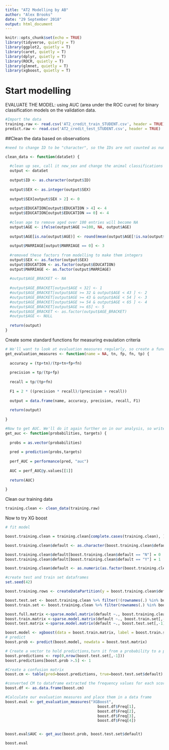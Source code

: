 ```yaml
---
title: "AT2 Modelling by AB"
author: "Alex Brooks"
date: "29 September 2018"
output: html_document
---
```


```r
knitr::opts_chunk$set(echo = TRUE)
library(tidyverse, quietly = T)
library(ggplot2, quietly = T)
library(caret, quietly = T)
library(dplyr, quietly = T)
library(ROCR, quietly = T)
library(glmnet, quietly = T)
library(xgboost, quietly = T)
```

# Start modelling

EVALUATE THE MODEL: using AUC (area under the ROC curve) for binary classification models on the validation data.

```r
#Import the data
training.raw <- read.csv('AT2_credit_train_STUDENT.csv', header = TRUE)
predict.raw <- read.csv('AT2_credit_test_STUDENT.csv', header = TRUE)
```
##Clean the data based on observations

```r
#need to change ID to be "character", so the IDs are not counted as numbers

clean_data <- function(dataSet) {
  
  #clean up sex, call it new_sex and change the animal classifications to 0
  output <- dataSet
  
  output$ID <- as.character(output$ID)
  
  output$SEX <- as.integer(output$SEX)
  
  output$SEX[output$SEX > 2] <- 0
  
  output$EDUCATION[output$EDUCATION > 4] <- 4
  output$EDUCATION[output$EDUCATION == 0] <- 4
  
  #clean age to remove aged over 100 entries will become NA
  output$AGE <- ifelse(output$AGE >=100, NA, output$AGE)
  
  output$AGE[is.na(output$AGE)] <- round(mean(output$AGE[!is.na(output$AGE)]))
  
  output$MARRIAGE[output$MARRIAGE == 0] <- 3
  
  #removed these factors from modelling to make them integers
  output$SEX <- as.factor(output$SEX)
  output$EDUCATION <- as.factor(output$EDUCATION)
  output$MARRIAGE <- as.factor(output$MARRIAGE)
  
  #output$AGE_BRACKET <- NA
  
  #output$AGE_BRACKET[output$AGE < 32] <- 1
  #output$AGE_BRACKET[output$AGE >= 32 & output$AGE < 43 ] <- 2
  #output$AGE_BRACKET[output$AGE >= 43 & output$AGE < 54 ] <- 3
  #output$AGE_BRACKET[output$AGE >= 54 & output$AGE < 65 ] <- 4
  #output$AGE_BRACKET[output$AGE >= 65] <- 5
  #output$AGE_BRACKET <- as.factor(output$AGE_BRACKET)
  #output$AGE <- NULL
  
  return(output)
}
```

Create some standard functions for measuring evaulation criteria

```r
# We'll want to look at evaluation measures regularly, so create a function to calculate and return them
get_evaluation_measures <- function(name = NA, tn, fp, fn, tp) {
  
  accuracy = (tp+tn)/(tp+tn+fp+fn)
  
  precision = tp/(tp+fp)
  
  recall = tp/(tp+fn)
  
  F1 = 2 * ((precision * recall)/(precision + recall))
  
  output = data.frame(name, accuracy, precision, recall, F1)
  
  return(output)
  
}
```

```r
#Now to get AUC. We'll do it again further on in our analysis, so write a function
get_auc <- function(probabilities, targets) {
  
  probs = as.vector(probabilities)
  
  pred = prediction(probs,targets)
  
  perf_AUC = performance(pred, "auc")
  
  AUC = perf_AUC@y.values[[1]]
  
  return(AUC)
  
}
```

Clean our training data
```r
training.clean <- clean_data(training.raw)
```

Now to try XG boost

```r
# fit model

boost.training.clean = training.clean[complete.cases(training.clean), ]

boost.training.clean$default <- as.character(boost.training.clean$default)

boost.training.clean$default[boost.training.clean$default == "N"] = 0
boost.training.clean$default[boost.training.clean$default == "Y"] = 1

boost.training.clean$default <- as.numeric(as.factor(boost.training.clean$default))-1

#create test and train set dataframes
set.seed(42)

boost.training.rows <- createDataPartition(y = boost.training.clean$default, p=0.8, list=F)

boost.test.set <- boost.training.clean %>% filter(!(rownames(.) %in% boost.training.rows))
boost.train.set <- boost.training.clean %>% filter(rownames(.) %in% boost.training.rows)

boost.full.matrix <-sparse.model.matrix(default ~., boost.training.clean[,-1])
boost.train.matrix <-sparse.model.matrix(default ~., boost.train.set[,-1])
boost.test.matrix <-sparse.model.matrix(default ~., boost.test.set[,-1])

boost.model <- xgboost(data = boost.train.matrix, label = boost.train.set$default, max.depth = 5, eta = 1, nrounds = 100, nthread = 1, objective = "binary:logistic", eval_metric="auc")
# predict
boost.prob <- predict(boost.model, newdata = boost.test.matrix)

# Create a vector to hold predictions,turn it from a probability to a prediction
boost.predictions <- rep(0,nrow(boost.test.set[,-1]))
boost.predictions[boost.prob >.5] <- 1

#Create a confusion matrix
boost.cm <- table(pred=boost.predictions, true=boost.test.set$default)

#converted CM to dataframe extracted the frequency values for each score
boost.df <- as.data.frame(boost.cm)

#Calculate our evaluation measures and place them in a data frame
boost.eval <- get_evaluation_measures("XGBoost",
                                         boost.df$Freq[1],
                                         boost.df$Freq[2],
                                         boost.df$Freq[3],
                                         boost.df$Freq[4])


boost.eval$AUC <- get_auc(boost.prob, boost.test.set$default)

boost.eval

```
